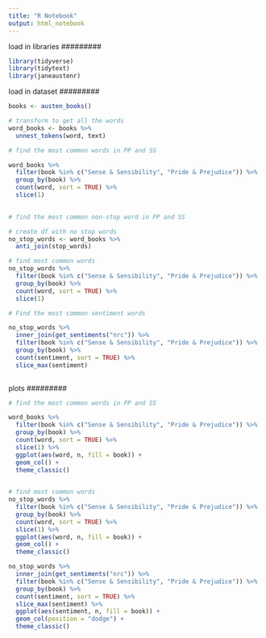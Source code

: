 ```yaml
---
title: "R Notebook"
output: html_notebook
---
```


#########
load in libraries
#########

```r
library(tidyverse)
library(tidytext)
library(janeaustenr)
```

#########
load in dataset
#########

```r
books <- austen_books()
```

```r
# transform to get all the words
word_books <- books %>% 
  unnest_tokens(word, text)
```

```r
# find the most common words in PP and SS

word_books %>% 
  filter(book %in% c("Sense & Sensibility", "Pride & Prejudice")) %>% 
  group_by(book) %>% 
  count(word, sort = TRUE) %>% 
  slice(1)
  
```

```r
# find the most common non-stop word in PP and SS

# create df with no stop words
no_stop_words <- word_books %>% 
  anti_join(stop_words)

# find most common words 
no_stop_words %>% 
  filter(book %in% c("Sense & Sensibility", "Pride & Prejudice")) %>% 
  group_by(book) %>% 
  count(word, sort = TRUE) %>% 
  slice(1)
```

```r
# Find the most common sentiment words

no_stop_words %>% 
  inner_join(get_sentiments("nrc")) %>% 
  filter(book %in% c("Sense & Sensibility", "Pride & Prejudice")) %>%
  group_by(book) %>% 
  count(sentiment, sort = TRUE) %>% 
  slice_max(sentiment)
  
```

#########
plots
#########

```r
# find the most common words in PP and SS

word_books %>% 
  filter(book %in% c("Sense & Sensibility", "Pride & Prejudice")) %>% 
  group_by(book) %>% 
  count(word, sort = TRUE) %>% 
  slice(1) %>% 
  ggplot(aes(word, n, fill = book)) + 
  geom_col() + 
  theme_classic()
  


```

```r
# find most common words 
no_stop_words %>% 
  filter(book %in% c("Sense & Sensibility", "Pride & Prejudice")) %>% 
  group_by(book) %>% 
  count(word, sort = TRUE) %>% 
  slice(1) %>% 
  ggplot(aes(word, n, fill = book)) +
  geom_col() + 
  theme_classic()
```

```r
no_stop_words %>% 
  inner_join(get_sentiments("nrc")) %>% 
  filter(book %in% c("Sense & Sensibility", "Pride & Prejudice")) %>%
  group_by(book) %>% 
  count(sentiment, sort = TRUE) %>% 
  slice_max(sentiment) %>% 
  ggplot(aes(sentiment, n, fill = book)) + 
  geom_col(position = "dodge") + 
  theme_classic()
```

